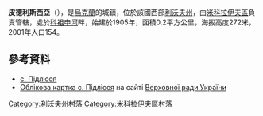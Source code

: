 {{coord|49|33|18|N|23|47|43|E|scale:100000|display=title}}

'''皮德利斯西亞'''（{{lang-uk|Підлісся}}），是[[烏克蘭|烏克蘭]]的城鎮，位於該國西部[[利沃夫州|利沃夫州]]，由[[米科拉伊夫區|米科拉伊夫區]]負責管轄，處於[[科祖申河|科祖申河]]畔，始建於1905年，面積0.2平方公里，海拔高度272米，2001年人口154。

==參考資料==
* [http://w1.c1.rada.gov.ua/pls/z7503/A005?rf7571=20167 с. Підлісся] {{Wayback|url=http://w1.c1.rada.gov.ua/pls/z7503/A005?rf7571=20167 |date=20200815021859 }}
* [http://w1.c1.rada.gov.ua/pls/z7503/A005?rf7571=20167 Облікова картка с. Підлісся] {{Wayback|url=http://w1.c1.rada.gov.ua/pls/z7503/A005?rf7571=20167 |date=20200815021859 }} на сайті [[ВРУ|Верховної ради України]]

[[Category:利沃夫州村落|Category:利沃夫州村落]]
[[Category:米科拉伊夫區村落|Category:米科拉伊夫區村落]]


{{Lviv-geo-stub}}